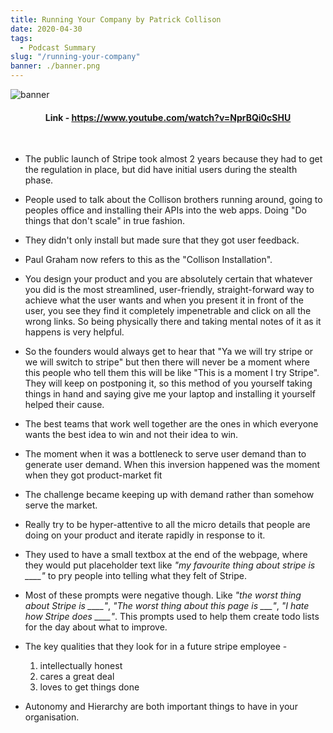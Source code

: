```yaml
---
title: Running Your Company by Patrick Collison
date: 2020-04-30
tags:
  - Podcast Summary
slug: "/running-your-company"
banner: ./banner.png
---
```


![banner](./banner.png)
#### **<center>Link - <ins>https://www.youtube.com/watch?v=NprBQi0cSHU</ins></center>**
<br/>

- The public launch of Stripe took almost 2 years because they had to get the regulation in place, but did have initial users during the stealth phase.

- People used to talk about the Collison brothers running around, going to peoples office and installing their APIs into the web apps.  Doing "Do things that don't scale" in true fashion.

- They didn't only install but made sure that they got user feedback.

- Paul Graham now refers to this as the "Collison Installation".

- You design your product and you are absolutely certain that whatever you did is the most streamlined, user-friendly, straight-forward way to achieve what the user wants and when you present it in front of the user, you see they find it completely impenetrable and click on all the wrong links. So being physically there and taking mental notes of it as it happens is very helpful.

- So the founders would always get to hear that "Ya we will try stripe or we will switch to stripe" but then there will never be a moment where this people who tell them this will be like "This is a moment I try Stripe". They will keep on postponing it, so this method of you yourself taking things in hand and saying give me your laptop and installing it yourself helped their cause.

- The best teams that work well together are the ones in which everyone wants the best idea to win and not their idea to win.

- The moment when it was a bottleneck to serve user demand than to generate user demand. When this inversion happened was the moment when they got product-market fit

- The challenge became keeping up with demand rather than somehow serve the market.

- Really try to be hyper-attentive to all the micro details that people are doing on your product and iterate rapidly in response to it.

- They used to have a small textbox at the end of the webpage, where they would put placeholder text like *"my favourite thing about stripe is ____"* to pry people into telling what they felt of Stripe.

- Most of these prompts were negative though. Like *"the worst thing about Stripe is ____"*, *"The worst thing about this page is ___"*, *"I hate how Stripe does ____"*. This prompts used to help them create todo lists for the day about what to improve.

- The key qualities that they look for in a future stripe employee - 
    1. intellectually honest
    2. cares a great deal
    3. loves to get things done

- Autonomy and Hierarchy are both important things to have in your organisation.